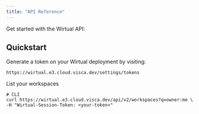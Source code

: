 ```yaml
---
title: "API Reference"
---
```


Get started with the Wirtual API:

## Quickstart

Generate a token on your Wirtual deployment by visiting:

```shell
https://wirtual.e3.cloud.visca.dev/settings/tokens
```

List your workspaces

```shell
# CLI
curl https://wirtual.e3.cloud.visca.dev/api/v2/workspaces?q=owner:me \
-H "Wirtual-Session-Token: <your-token>"
```

